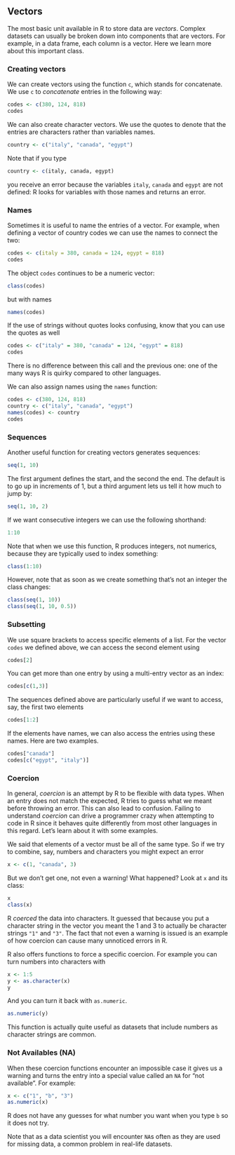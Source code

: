 ## Vectors

The most basic unit available in R to store data are _vectors_. Complex datasets can usually be broken down into components that are vectors. For example, in a data frame, each column is a vector. Here we learn more about this important class.

### Creating vectors

We can create vectors using the function `c`, which stands for concatenate. We use `c` to _concatenate_ entries in the following way:

```r
codes <- c(380, 124, 818)
codes
```

We can also create character vectors. We use the quotes to denote that the entries are characters rather than variables names.

```r
country <- c("italy", "canada", "egypt")
```

Note that if you type

```r
country <- c(italy, canada, egypt)
```

you receive an error because the variables `italy`, `canada` and `egypt` are not defined: R looks for variables with those names and returns an error.

### Names

Sometimes it is useful to name the entries of a vector. For example, when defining a vector of country codes we can use the names to connect the two:

```r
codes <- c(italy = 380, canada = 124, egypt = 818)
codes
```

The object `codes` continues to be a numeric vector:

```r
class(codes)
```

but with names

```r
names(codes)
```

If the use of strings without quotes looks confusing, know that you can use the quotes as well

```r
codes <- c("italy" = 380, "canada" = 124, "egypt" = 818)
codes
```

There is no difference between this call and the previous one: one of the many ways R is quirky compared to other languages.

We can also assign names using the `names` function:

```r
codes <- c(380, 124, 818)
country <- c("italy", "canada", "egypt")
names(codes) <- country
codes
```

### Sequences

Another useful function for creating vectors generates sequences:

```r
seq(1, 10)
```

The first argument defines the start, and the second the end. The default is to go up in increments of 1, but a third argument lets us tell it how much to jump by:

```r
seq(1, 10, 2)
```

If we want consecutive integers we can use the following shorthand:

```r
1:10
```

Note that when we use this function, R produces integers, not numerics, because they are typically used to index something:

```r
class(1:10)
```

However, note that as soon as we create something that's not an integer the class changes:

```r
class(seq(1, 10))
class(seq(1, 10, 0.5))
```

### Subsetting

We use square brackets to access specific elements of a list. For the vector `codes` we defined above, we can access the second element using

```r
codes[2]
```

You can get more than one entry by using a multi-entry vector as an index:

```r
codes[c(1,3)]
```

The sequences defined above are particularly useful if we want to access, say, the first two elements

```r
codes[1:2]
```

If the elements have names, we can also access the entries using these names. Here are two examples.

```r
codes["canada"]
codes[c("egypt", "italy")]
```

### Coercion

In general, _coercion_ is an attempt by R to be flexible with data types. When an entry does not match the expected, R tries to guess what we meant before throwing an error. This can also lead to confusion. Failing to understand _coercion_ can drive a programmer crazy when attempting to code in R since it behaves quite differently from most other languages in this regard. Let's learn about it with some examples.

We said that elements of a vector must be all of the same type. So if we try to combine, say, numbers and characters you might expect an error

```r
x <- c(1, "canada", 3)
```

But we don't get one, not even a warning! What happened? Look at `x` and its class:

```r
x
class(x)
```

R _coerced_ the data into characters. It guessed that because you put a character string in the vector you meant the 1 and 3 to actually be character strings `"1"` and `"3"`. The fact that not even a warning is issued is an example of how coercion can cause many unnoticed errors in R. 

R also offers functions to force a specific coercion. For example you can turn numbers into characters with 

```r
x <- 1:5
y <- as.character(x)
y
```

And you can turn it back with `as.numeric`. 

```r
as.numeric(y)
```
 
This function is actually quite useful as datasets that include numbers as character strings are common. 

### Not Availables (NA)

When these coercion functions encounter an impossible case it gives us a warning and turns the entry into a special value called an `NA` for "not available".  For example:

```r
x <- c("1", "b", "3")
as.numeric(x)
```

R does not have any guesses for what number you want when you type `b` so it does not try.

Note that as a data scientist you will encounter `NA`s often as they are used for missing data, a common problem in real-life datasets.


